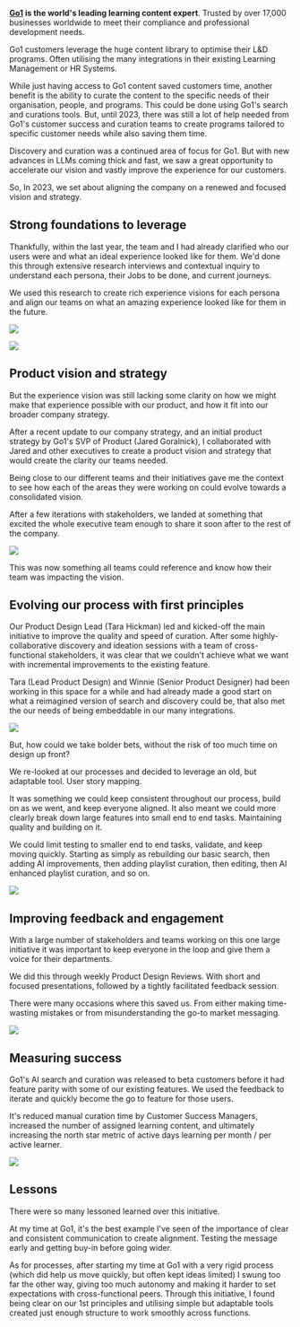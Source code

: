 **[Go1](https://www.go1.com/) is the world's leading learning content expert**. Trusted by over 17,000 businesses worldwide to meet their compliance and professional development needs.

Go1 customers leverage the huge content library to optimise their L&D programs. Often utilising the many integrations in their existing Learning Management or HR Systems.

While just having access to Go1 content saved customers time, another benefit is the ability to curate the content to the specific needs of their organisation, people, and programs. This could be done using Go1's search and curations tools. But, until 2023, there was still a lot of help needed from Go1's customer success and curation teams to create programs tailored to specific customer needs while also saving them time.

Discovery and curation was a continued area of focus for Go1. But with new advances in LLMs coming thick and fast, we saw a great opportunity to accelerate our vision and vastly improve the experience for our customers.

So, In 2023, we set about aligning the company on a renewed and focused vision and strategy.

## Strong foundations to leverage

Thankfully, within the last year, the team and I had already clarified who our users were and what an ideal experience looked like for them. We'd done this through extensive research interviews and contextual inquiry to understand each persona, their Jobs to be done, and current journeys.

We used this research to create rich experience visions for each persona and align our teams on what an amazing experience looked like for them in the future.

![](/images/accelerating-learning-discovery-personas.jpg)

![](/images/accelerating-learning-discovery-vision.jpg)

## Product vision and strategy

But the experience vision was still lacking some clarity on how we might make that experience possible with our product, and how it fit into our broader company strategy.

After a recent update to our company strategy, and an initial product strategy by Go1's SVP of Product (Jared Goralnick), I collaborated with Jared and other executives to create a product vision and strategy that would create the clarity our teams needed.

Being close to our different teams and their initiatives gave me the context to see how each of the areas they were working on could evolve towards a consolidated vision.

After a few iterations with stakeholders, we landed at something that excited the whole executive team enough to share it soon after to the rest of the company.

![](/images/accelerating-learning-discovery-strategy.jpg)

This was now something all teams could reference and know how their team was impacting the vision.

## Evolving our process with first principles

Our Product Design Lead (Tara Hickman) led and kicked-off the main initiative to improve the quality and speed of curation. After some highly-collaborative discovery and ideation sessions with a team of cross-functional stakeholders, it was clear that we couldn't achieve what we want with incremental improvements to the existing feature.

Tara (Lead Product Design) and Winnie (Senior Product Designer) had been working in this space for a while and had already made a good start on what a reimagined version of search and discovery could be, that also met the our needs of being embeddable in our many integrations.

![](/images/accelerating-learning-discovery-search.jpg)

But, how could we take bolder bets, without the risk of too much time on design up front?

We re-looked at our processes and decided to leverage an old, but adaptable tool. User story mapping.

It was something we could keep consistent throughout our process, build on as we went, and keep everyone aligned. It also meant we could more clearly break down large features into small end to end tasks. Maintaining quality and building on it.

We could limit testing to smaller end to end tasks, validate, and keep moving quickly. Starting as simply as rebuilding our basic search, then adding AI improvements, then adding playlist curation, then editing, then AI enhanced playlist curation, and so on.

![](/images/product-process-diagram-luke-brooker.jpg)

## Improving feedback and engagement

With a large number of stakeholders and teams working on this one large initiative it was important to keep everyone in the loop and give them a voice for their departments.

We did this through weekly Product Design Reviews. With short and focused presentations, followed by a tightly facilitated feedback session.

There were many occasions where this saved us. From either making time-wasting mistakes or from misunderstanding the go-to market messaging.

![](/images/accelerating-learning-discovery-chat.jpg)

## Measuring success

Go1's AI search and curation was released to beta customers before it had feature parity with some of our existing features. We used the feedback to iterate and quickly become the go to feature for those users.

It's reduced manual curation time by Customer Success Managers, increased the number of assigned learning content,
and ultimately increasing the north star metric of active days learning per month / per active learner.

![](/images/accelerating-learning-discovery-gif.gif)
## Lessons

There were so many lessoned learned over this initiative. 

At my time at Go1, it's the best example I've seen of the importance of clear and consistent communication to create alignment. Testing the message early and getting buy-in before going wider.

As for processes, after starting my time at Go1 with a very rigid process (which did help us move quickly, but often kept ideas limited) I swung too far the other way, giving too much autonomy and making it harder to set expectations with cross-functional peers. Through this initiative, I found being clear on our 1st principles and utilising simple but adaptable tools created just enough structure to work smoothly across functions.

